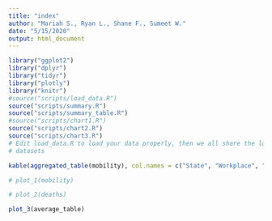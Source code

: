 ```yaml
---
title: "index"
author: "Mariah S., Ryan L., Shane F., Sumeet W."
date: "5/15/2020"
output: html_document
---
```


```r
library("ggplot2")
library("dplyr")
library("tidyr")
library("plotly")
library("knitr")
#source("scripts/load_data.R")
source("scripts/summary.R")
source("scripts/summary_table.R")
#source("scripts/chart1.R")
source("scripts/chart2.R")
source("scripts/chart3.R")
# Edit load_data.R to load your data properly, then we all share the loaded
# datasets
```

``` r
kable(aggregated_table(mobility), col.names = c("State", "Workplace", "Parks", "Grocery", "Retail", "Transit"))
```

```r
# plot_1(mobility)
```

```r
# plot_2(deaths)
```

```r
plot_3(average_table)
```